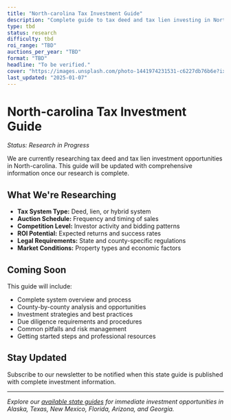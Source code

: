 ```yaml
---
title: "North-carolina Tax Investment Guide"
description: "Complete guide to tax deed and tax lien investing in North-carolina. Research in progress - detailed information coming soon."
type: tbd
status: research
difficulty: tbd
roi_range: "TBD"
auctions_per_year: "TBD"
format: "TBD"
headline: "To be verified."
cover: "https://images.unsplash.com/photo-1441974231531-c6227db76b6e?ixlib=rb-4.0.3&auto=format&fit=crop&w=800&h=600"
last_updated: "2025-01-07"
---
```


# North-carolina Tax Investment Guide

*Status: Research in Progress*

We are currently researching tax deed and tax lien investment opportunities in North-carolina. This guide will be updated with comprehensive information once our research is complete.

## What We're Researching

- **Tax System Type:** Deed, lien, or hybrid system
- **Auction Schedule:** Frequency and timing of sales
- **Competition Level:** Investor activity and bidding patterns
- **ROI Potential:** Expected returns and success rates
- **Legal Requirements:** State and county-specific regulations
- **Market Conditions:** Property types and economic factors

## Coming Soon

This guide will include:

- Complete system overview and process
- County-by-county analysis and opportunities
- Investment strategies and best practices
- Due diligence requirements and procedures
- Common pitfalls and risk management
- Getting started steps and professional resources

## Stay Updated

Subscribe to our newsletter to be notified when this state guide is published with complete investment information.

---

*Explore our [available state guides](/state-guides) for immediate investment opportunities in Alaska, Texas, New Mexico, Florida, Arizona, and Georgia.*
